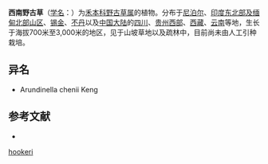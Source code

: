 {{Speciesbox
| name = 西南野古草
| status = 
| status_system = 
| image = 
| genus = Arundinella
| species = hookeri
| authority = Munro ex Keng
}}

'''西南野古草'''（[[学名|学名]]：{{lang|la|''Arundinella hookeri''}}）为[[禾本科|禾本科]][[野古草属|野古草属]]的植物。分布于[[尼泊尔|尼泊尔]]、[[印度东北部及缅甸北部山区|印度东北部及缅甸北部山区]]、[[锡金|锡金]]、[[不丹|不丹]]以及[[中国大陆|中国大陆]]的[[四川|四川]]、[[贵州西部|贵州西部]]、[[西藏|西藏]]、[[云南|云南]]等地，生长于海拔700米至3,000米的地区，见于山坡草地以及疏林中，目前尚未由人工引种栽培。

== 异名 ==
* Arundinella chenii Keng

== 参考文献 ==
<div class="references-small">
* {{cite web| url =http://www.bioinfo.cn/db05/KmzwSpecies.php?action=view&id=10114| title =西南野古草| work =《中国高等植物数据库全库》| publisher =中国科学院微生物研究所| author =昆明植物研究所| accessdate =2009-02-24| deadurl =yes| archiveurl =https://web.archive.org/web/20160305012353/http://www.bioinfo.cn/db05/KmzwSpecies.php?action=view&id=10114| archivedate =2016-03-05| df =}}
</div>
{{Taxonbar|from=Q15227544}}

{{DEFAULTSORT:Arundinella hookeri}}
[[Category:野古草属|hookeri]]


{{Panicoideae-stub}}